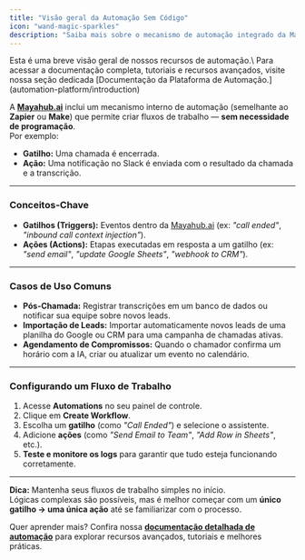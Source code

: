 ```yaml
---
title: "Visão geral da Automação Sem Código"
icon: "wand-magic-sparkles"
description: "Saiba mais sobre o mecanismo de automação integrado da Mayahub.ai para criar fluxos de trabalho sem necessidade de programação "
---
```


<Card title="Leia a documentação completa" icon="book-open" href="/automation-platform/introduction">
  Esta é uma breve visão geral de nossos recursos de automação.\
  Para acessar a documentação completa, tutoriais e recursos avançados, visite nossa seção dedicada [Documentação da Plataforma de Automação.](automation-platform/introduction)
</Card>

A [**Mayahub.ai**](http://mayahub.ai) inclui um mecanismo interno de automação (semelhante ao **Zapier** ou **Make**) que permite criar fluxos de trabalho — **sem necessidade de programação**.\
Por exemplo:

- **Gatilho:** Uma chamada é encerrada.
- **Ação:** Uma notificação no Slack é enviada com o resultado da chamada e a transcrição.

---

### Conceitos-Chave

- **Gatilhos (Triggers):** Eventos dentro da [Mayahub.ai](http://mayahub.ai) (ex: _"call ended"_, _"inbound call context injection"_).
- **Ações (Actions):** Etapas executadas em resposta a um gatilho (ex: _"send email"_, _"update Google Sheets"_, _"webhook to CRM"_).

---

### Casos de Uso Comuns

- **Pós-Chamada:** Registrar transcrições em um banco de dados ou notificar sua equipe sobre novos leads.
- **Importação de Leads:** Importar automaticamente novos leads de uma planilha do Google ou CRM para uma campanha de chamadas ativas.
- **Agendamento de Compromissos:** Quando o chamador confirma um horário com a IA, criar ou atualizar um evento no calendário.

---

### Configurando um Fluxo de Trabalho

1. Acesse **Automations** no seu painel de controle.
2. Clique em **Create Workflow**.
3. Escolha um **gatilho** (como _"Call Ended"_) e selecione o assistente.
4. Adicione **ações** (como _"Send Email to Team"_, _"Add Row in Sheets"_, etc.).
5. **Teste e monitore os logs** para garantir que tudo esteja funcionando corretamente.

---

**Dica:** Mantenha seus fluxos de trabalho simples no início.\
Lógicas complexas são possíveis, mas é melhor começar com um **único gatilho → uma única ação** até se familiarizar com o processo.

Quer aprender mais? Confira nossa [**documentação detalhada de automação**](automation-platform/introduction) para explorar recursos avançados, tutoriais e melhores práticas.